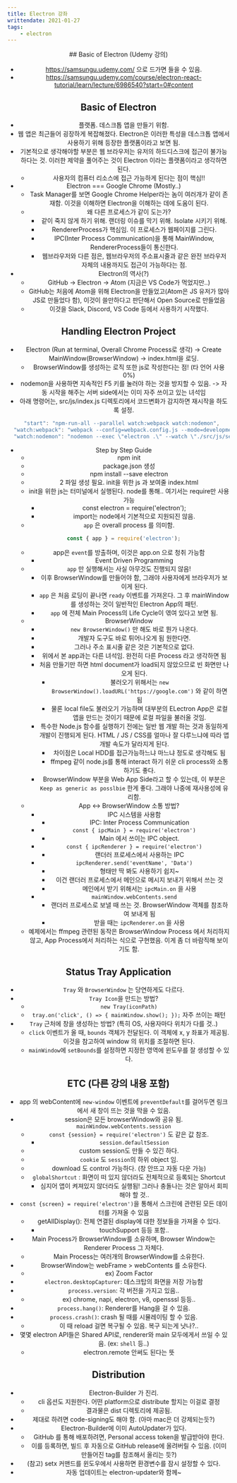 ```yaml
---
title: Electron 강좌
writtendate: 2021-01-27
tags:
    - electron
---
```



<Header />
## Basic of Electron (Udemy 강의)

- https://samsungu.udemy.com/ 으로 드가면 들을 수 있음.
- https://samsungu.udemy.com/course/electron-react-tutorial/learn/lecture/6986540?start=0#content

## Basic of Electron

- 플랫폼. 데스크톱 앱을 만들기 위함.
- 웹 앱은 최근들어 굉장하게 복잡해졌다. Electron은 이러한 특성을 데스크톱 앱에서 사용하기 위해 등장한 플랫폼이라고 보면 됨.
- 기본적으로 생각해야할 부분은 웹 브라우저는 유저의 하드디스크에 접근이 불가능하다는 것. 이러한 제약을 풀어주는 것이 Electron 이라는 플랫폼이라고 생각하면 된다.
  - 사용자의 컴퓨터 리소스에 접근 가능하게 된다는 점이 핵심!!
- Electron === Google Chrome (Mostly..)
  - Task Manager를 보면 Google Chrome Helper라는 놈이 여러개가 같이 존재함. 이것을 이해하면 Electron을 이해하는 데에 도움이 된다.
  - 왜 다른 프로세스가 같이 도는가?
    - 같이 죽지 않게 하기 위해. 랜더링 이슈를 막기 위해. Isolate 시키기 위해.
    - RendererProcess가 핵심임. 이 프로세스가 웹페이지를 그린다.
    - IPC(Inter Process Communication)을 통해 MainWindow, RendererProcess들이 통신한다.
    - 웹브라우저와 다른 점은, 웹브라우저의 주소표시줄과 같은 완전 브라우저 자체의 내용까지도 접근이 가능하다는 점.
- Electron의 역사(?)
  - GitHub -> Electron -> Atom (지금은 VS Code가 먹었지만..)
  - GitHub는 처음에 Atom을 위해 Electron을 만들었고(Atom은 JS 유저가 많아 JS로 만들었다 함), 이것이 쓸만하다고 판단해서 Open Source로 만들었음
  - 이것을 Slack, Discord, VS Code 등에서 사용하기 시작했다.

## Handling Electron Project

- Electron (Run at terminal, Overall Chrome Process로 생각) -> Create MainWindow(BrowserWindow) -> index.html을 로딩.
  - BrowserWindow를 생성하는 로직 또한 js로 작성한다는 점! (타 언어 사용 0%)
- nodemon을 사용하면 지속적인 F5 키를 눌러야 하는 것을 방지할 수 있음.  -> 자동 시작을 해주는 서버 side에서는 이미 자주 쓰이고 있는 녀석임
 - 아래 명령어는, src/js/index.js 디렉토리에서 코드변화가 감지하면 재시작을 하도록 설정.
  ```js
    "start": "npm-run-all --parallel watch:webpack watch:nodemon",
    "watch:webpack": "webpack --config=webpack.config.js --mode=development --watch",
    "watch:nodemon": "nodemon --exec \"electron .\" --watch \"./src/js/setup.js\""
  ```
- Step by Step Guide
  - npm init
  - package.json 생성
  - npm install --save electron
  - 2 파일 생성 필요. init을 위한 js 과 보여줄 index.html
  - init을 위한 js는 터미널에서 실행된다. node를 통해.. 여기서는 require만 사용 가능
    - const electron = require('electron');
    - import는 node에서 기본적으로 지원되진 않음.
  - `app` 은 overall process 를 의미함.
  ```js
  const { app } = require('electron');
  ```
  - app은 `event`를 방출하며, 이것은 app.on 으로 청취 가능함
    - Event Driven Programming
  - `app` 만 실행해서는 사실 아무것도 진행되지 않음!
    - 이후 BrowserWindow를 만들어야 함, 그래야 사용자에게 브라우저가 보이게 된다.
    - `app` 은 처음 로딩이 끝나면 `ready` 이벤트를 가져온다. 그 후 mainWindow를 생성하는 것이 일반적인 Electron App의 패턴.
    - `app` 에 전체 Main Process의 Life Cycle이 엮여 있다고 보면 됨.
  - BrowserWindow
    - `new BrowserWindow()` 만 해도 바로 뭔가 나온다.
    - 개발자 도구도 바로 튀어나오게 됨 원한다면.
    - 그러나 주소 표시줄 같은 것은 기본적으로 없다.
    - 위에서 본 app과는 다른 녀석임. 완전히 다른 Process 라고 생각하면 됨
    - 처음 만들기만 하면 html document가 load되지 않았으므로 빈 화면만 나오게 된다.
      - 불러오기 위해서는 `new BrowserWindow().loadURL('https://google.com')` 와 같이 하면 됨
      - 물론 local file도 불러오기 가능하며 대부분의 ELectron App은 로컬 앱을 만드는 것이기 때문에 로컬 파일을 불러올 것임.
    - 특수한 Node.js 함수를 실행하기 전에는 일반 웹 개발 하는 것과 동일하게 개발이 진행되게 된다. HTML / JS / CSS를 얼마나 잘 다루느냐에 따라 앱 개발 속도가 달라지게 된다.
      - 차이점은 Local HDD를 접근가능하느냐 마느냐 정도로 생각해도 됨
      - ffmpeg 같이 node.js를 통해 interact 하기 쉬운 cli process와 소통하기도 좋다.
    - BrowserWindow 부분을 Web App Side라고 할 수 있는데, 이 부분은 `Keep as generic as posslbie` 한게 좋다. 그래야 나중에 재사용성에 유리함.
  - App \<-\> BrowserWindow 소통 방법?
    - IPC 시스템을 사용함
      - IPC: Inter Process Communication
    - `const { ipcMain } = require('electron')`
      - Main 에서 쓰이는 IPC object.
    - `const { ipcRenderer } = require('electron')`
      - 랜더러 프로세스에서 사용하는 IPC
    - `ipcRenderer.send('eventName', 'Data')`
      - 형태만 딱 봐도 사용하기 쉽지~
      - 이건 랜더러 프로세스에서 메인으로 메시지 보내기 위해서 쓰는 것
      - 메인에서 받기 위해서는 `ipcMain.on` 을 사용
    - `mainWindow.webContents.send`
      - 랜더러 프로세스로 보낼 때 쓰는 것. BrowserWindow 객체를 참조하여 보내게 됨
      - 받을 때는 `ipcRenderer.on` 을 사용
  - 예제에서는 ffmpeg 관련된 동작은 BrowserWindow Process 에서 처리하지 않고, App Process에서 처리하는 식으로 구현했음. 이게 좀 더 바람직해 보이기도 함.

## Status Tray Application
- `Tray` 와 `BrowserWindow` 는 당연하게도 다르다.
- `Tray Icon`을 만드는 방법?
  - `new Tray(iconPath)`
  - `tray.on('click', () => { mainWindow.show(); });` 자주 쓰이는 패턴
- `Tray` 근처에 창을 생성하는 방법? (특히 OS, 사용자마다 위치가 다를 것..)
  - `click` 이벤트가 올 때, `bounds` 객체가 전달된다. 이 객체에 x, y 좌표가 제공됨. 이것을 참고하여 window 의 위치를 조절하면 된다.
  - `mainWindow`에 `setBounds`를 설정하면 지정한 영역에 윈도우를 잘 생성할 수 있다.
  
## ETC (다른 강의 내용 포함)

- app 의 webContent에 `new-window` 이벤트에 `preventDefault`를 걸어두면 링크에서 새 창이 뜨는 것을 막을 수 있음.
- session은 모든 browserWindow와 공유 됨. `mainWindow.webContents.session`
  - `const {session} = require('electron')` 도 같은 값 참조.
    - `session.defaultSession`
  - custom session도 만들 수 있긴 하다.
  - `cookie` 도 `session`의 하위 object 임.
  - download 도 control 가능하다. (창 안뜨고 자동 다운 가능)
  - `globalShortcut` : 화면이 떠 있지 않더라도 전체적으로 등록되는 Shortcut
    - 심지어 앱이 켜져있지 않더라도 실행됨! 그러나 충돌나는 것은 알아서 회피해야 할 것..
- `const {screen} = require('electron')`을 통해서 스크린에 관련된 모든 데이터를 가져올 수 있음
  - getAllDisplay(): 전체 연결된 display에 대한 정보들을 가져올 수 있다.
    - touchSupport 등등 포함..
- Main Process가 BrowserWindow를 소유하며, Browser Window는 Renderer Process 그 자체다.
  - Main Process는 여러개의 BrowserWindow를 소유한다.
- BrowserWindow는 webFrame > webContents 를 소유한다.
  - ex) Zoom Factor
- `electron.desktopCapturer`: 데스크탑의 화면을 저장 가능함
- `process.version`: 각 버전을 가지고 있음..
  - ex) chrome, napi, electron, v8, opensssl 등등..
- `process.hang()`: Renderer를 Hang을 걸 수 있음.
- `process.crash()`: crash 될 때를 시뮬레이팅 할 수 있음.
  - 이 때 reload 걸면 복구될 수 있음. 복구 되는게 낫나?..
- 몇몇 electron API들은 Shared API로, renderer와 main 모두에게서 쓰일 수 있음. (ex: `shell` 등..)
  - electron.remote 안써도 된다는 뜻

## Distribution

- Electron-Builder 가 진리.
  - cli 옵션도 지원한다. 어떤 platform으로 distribute 할지는 이걸로 결정
  - 결과물은 dist 디렉토리에 제공됨.
- 제대로 하려면 code-signing도 해야 함. (아마 mac은 더 강제되는듯?)
- Electron-Builder에 이미 AutoUpdater가 있다.
  - GitHub 를 통해 배포하려면, Personal access token을 발급받아야 한다.
  - 이를 등록하면, 빌드 후 자동으로 GitHub release에 올려버릴 수 있음. (이미 만들어진 tag를 참조해서 올리는 듯?)
- (참고) setx 커맨드를 윈도우에서 사용하면 환경변수를 잠시 설정할 수 있다.
- 자동 업데이트는 electron-updater와 함께~

<TagList />
<Comment />